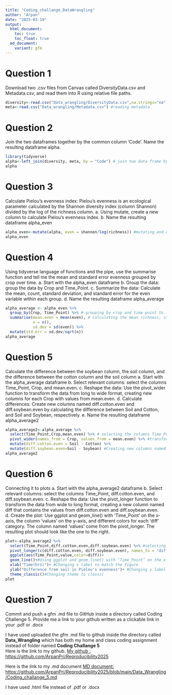 ```yaml
---
title: "Coding_challange_DataWrangling"
author: "Arpan"
date: "2025-03-19"
output: 
  html_document:
    toc: true
    toc_float: true
  md_document:
    variant: gfm
---
```

# Question 1
Download two .csv files from Canvas called DiversityData.csv and Metadata.csv, and read them into R using relative file paths.
```r
diversity<-read.csv("Data_wrangling/DiversityData.csv",na.strings="na") #reading diversity data
meta<-read.csv("Data_wrangling/Metadata.csv") #reading metadata
```

# Question 2
Join the two dataframes together by the common column ‘Code’. Name the resulting dataframe alpha.

```r
library(tidyverse)
alpha<-left_join(diversity, meta, by = "Code") # join two data frame by "code" column
alpha
```
# Question 3
Calculate Pielou’s evenness index: Pielou’s evenness is an ecological parameter calculated by the Shannon diversity index (column Shannon) divided by the log of the richness column. 
a.	Using mutate, create a new column to calculate Pielou’s evenness index. 
b.	Name the resulting dataframe alpha_even

```r
alpha_even<-mutate(alpha, even = shannon/log(richness)) #mutating and creating a new column to calculate Pielou’s evenness index.
alpha_even
```

# Question 4
Using tidyverse language of functions and the pipe, use the summarise function and tell me the mean and standard error evenness grouped by crop over time.
a.	Start with the alpha_even dataframe
b.	Group the data: group the data by Crop and Time_Point.
c.	Summarize the data: Calculate the mean, count, standard deviation, and standard error for the even variable within each group.
d.	Name the resulting dataframe alpha_average

```r
alpha_average <- alpha_even %>%
  group_by(Crop, Time_Point) %>% # grouping by crop and time point to later calculate summary stats by group
  summarise(mean.even = mean(even), # calculating the mean richness, stdeviation, and standard error
            n = n(), 
            sd.dev = sd(even)) %>%
  mutate(std.err = sd.dev/sqrt(n))
alpha_average
```

# Question 5
Calculate the difference between the soybean column, the soil column, and the difference between the cotton column and the soil column
a.	Start with the alpha_average dataframe
b.	Select relevant columns: select the columns Time_Point, Crop, and mean.even.
c.	Reshape the data: Use the pivot_wider function to transform the data from long to wide format, creating new columns for each Crop with values from mean.even.
d.	Calculate differences: Create new columns named diff.cotton.even and diff.soybean.even by calculating the difference between Soil and Cotton, and Soil and Soybean, respectively.
e.	Name the resulting dataframe alpha_average2

```r
alpha_average2<-alpha_average %>% 
  select(Time_Point,Crop,mean.even) %>% # selecting the columns Time_Point, Crop, and mean.even.
  pivot_wider(names_from = Crop, values_from = mean.even) %>% #transforming the data from long to wide format, creating new columns for each Crop with values from mean.even.
  mutate(diff.cotton.even = Soil - Cotton) %>% 
  mutate(diff.soybean.even=Soil - Soybean) #Creating new columns named diff.cotton.even and diff.soybean.even by calculating the difference between Soil and Cotton, and Soil and Soybean, respectively
alpha_average2  
```

# Question 6
Connecting it to plots
a.	Start with the alpha_average2 dataframe
b.	Select relevant columns: select the columns Time_Point, diff.cotton.even, and diff.soybean.even.
c.	Reshape the data: Use the pivot_longer function to transform the data from wide to long format, creating a new column named diff that contains the values from diff.cotton.even and diff.soybean.even.
d. Create the plot: Use ggplot and geom_line() with ‘Time_Point’ on the x-axis, the column ‘values’ on the y-axis, and different colors for each ‘diff’ category. The column named ‘values’ come from the pivot_longer. The resulting plot should look like the one to the right. 

```r
plot<-alpha_average2 %>% 
  select(Time_Point,diff.cotton.even,diff.soybean.even) %>% #selecting the columns Time_Point, diff.cotton.even, and diff.soybean.even.
  pivot_longer(c(diff.cotton.even, diff.soybean.even), names_to = "diff") %>% #Using the pivot_longer function to transform the data from wide to long format, creating a new column named diff that contains the values from diff.cotton.even and diff.soybean.even.
  ggplot(aes(Time_Point,value,color=diff))+
  geom_line()+#Using ggplot and geom_line() with ‘Time_Point’ on the x-axis, the column ‘values’ on the y-axis, and different colors for each ‘diff’ category
  xlab("Time(hrs)")+ #Changing x label to match the figure
  ylab("Difference from soil in Pielou's evenness")+ #Changing y label to match the figure
  theme_classic()#Changing theme to classic
plot
```

# Question 7
Commit and push a gfm .md file to GitHub inside a directory called Coding Challenge 5. Provide me a link to your github written as a clickable link in your .pdf or .docx

I have used uploaded the gfm .md file to github inside the directory called **Data_Wrangling** which has both my home and class coding assignment instead of folder named **Coding Challange 5**  
Here is the link to my github. 
[My github : https://github.com/ArpanPrj/Reproducibility2025 ](https://github.com/ArpanPrj/Reproducibility2025)

Here is the link to my .md document
[MD document: https://github.com/ArpanPrj/Reproducibility2025/blob/main/Data_Wrangling/Coding_challange_5.md](https://github.com/ArpanPrj/Reproducibility2025/blob/main/Data_Wrangling/Coding_challange_5.md)

I have used .html file instead of .pdf or .docx